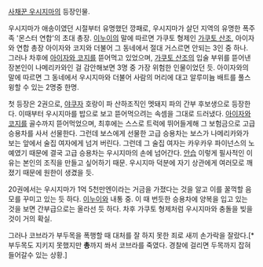 [[사채꾼 우시지마]]의 등장인물.

우시지마가 애송이였던 시절부터 유명했던 깡패로, 우시지마가 살던 지역의 유명한 폭주족 '몬스터 연합'의 초대 총장. [[이누이]]의 말에 따르면 가쿠토 형제인 [[가쿠토 산조]], 아이자와 연합 총장 아이자와 코지와 더불어 그 동네에서 절대 거스르면 안되는 3인 중 하나. 그러나 차후에 [[아이자와 코지]]를 뜯어먹고 있었으며, [[가쿠토 산조]]의 입술 부위를 뜯어낸 장본인이 나메리카와인 걸 감안해보면 3명 중 가장 위험한 인물이었던 듯. 아이자와의 말에 따르면 그 동네에서 우시지마와 더불어 사람의 머리에 대고 알루미늄 배트를 풀스윙할 수 있는 2명중 한명.

첫 등장은 2권으로, [[야쿠자]] 호랑이 파 산하조직인 멧돼지 파의 간부 후보생으로 등장한다. 이때부터 우시지마를 밥으로 보고 뜯어먹으려는 속셈을 그대로 드러냈다. [[아이자와 코지]]를 골수까지 뜯어먹었으며, 최후에는 스스로 트럭에 뛰어들게해 그 보험금으로 고급 승용차를 사서 선물한다. 그런데 보스에게 선물한 고급 승용차는 보스가 나메리카와가 보는 앞에서 술집 여자에게 넘겨 버린다. 그런데 그 술집 여자는 카우카우 파이넌스의 노예였기 때문에 결국 고급 승용차는 우시지마의 손에 넘어간다. [[안습]] 이렇게 필사적인 이유는 본인의 조직을 만들고 싶어하기 때문. 우시지마 덕분에 자기 상관에게 여러모로 깨졌기 때문에 원한이 생겼을 듯.

20권에서는 우시지마가 1억 5천만엔이라는 거금을 가졌다는 것을 알고 이를 꿀꺽할 음모를 꾸미고 있는 듯 하다. [[이누이]]와 내통 중. 이 때 번듯한 승용차에 양복을 입고 있는 것을 보면 간부급으로는 올라선 듯 하다. 차후 가쿠토 형제처럼 우시지마와 충돌을 빚을 것이 거의 확실.

그러나 코브라가 부두목을 폭행할 때 대처를 잘 하지 못한 죄로 새끼 손가락을 잘랐다.[* 부두목도 지키지 못했지만 '''총'''까지 쏴서 코브라를 죽였다. 경찰에 걸리면 두목까지 잡혀들어갈수 있는 상황.]
